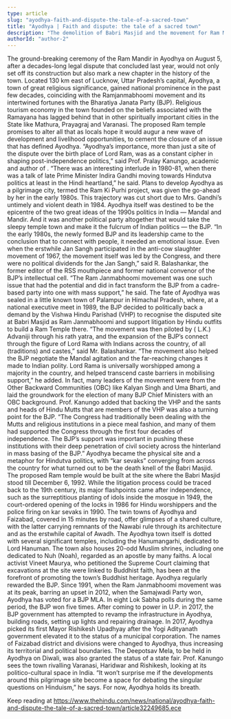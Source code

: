 ```yaml
---
type: article
slug: "ayodhya-faith-and-dispute-the-tale-of-a-sacred-town"
title: "Ayodhya | Faith and dispute: the tale of a sacred town"
description: "The demolition of Babri Masjid and the movement for Ram Mandir turned this sleepy temple town into the fulcrum of Indian politics"
authorId: "author-2"
---
```


The ground-breaking ceremony of the Ram Mandir in Ayodhya on August 5, after a decades-long legal dispute that concluded last year, would not only set off its construction but also mark a new chapter in the history of the town. Located 130 km east of Lucknow, Uttar Pradesh’s capital, Ayodhya, a town of great religious significance, gained national prominence in the past few decades, coinciding with the Ramjanmabhoomi movement and its intertwined fortunes with the Bharatiya Janata Party (BJP). 
Religious tourism economy in the town founded on the beliefs associated with the Ramayana has lagged behind that in other spiritually important cities in the State like Mathura, Prayagraj and Varanasi. The proposed Ram temple promises to alter all that as locals hope it would augur a new wave of development and livelihood opportunities, to cement the closure of an issue that has defined Ayodhya.
“Ayodhya’s importance, more than just a site of the dispute over the birth place of Lord Ram, was as a constant cipher in shaping post-independence politics,” said Prof. Pralay Kanungo, academic and author of 
. “There was an interesting interlude in 1980-81, when there was a talk of late Prime Minister Indira Gandhi moving towards Hindutva politics at least in the Hindi heartland,” he said. Plans to develop Ayodhya as a pilgrimage city, termed the Ram Ki Purhi project, was given the go-ahead by her in the early 1980s.
This trajectory was cut short due to Mrs. Gandhi’s untimely and violent death in 1984. Ayodhya itself was destined to be the epicentre of the two great ideas of the 1990s politics in India — Mandal and Mandir. And it was another political party altogether that would take the sleepy temple town and make it the fulcrum of Indian politics — the BJP. 
“In the early 1980s, the newly formed BJP and its leadership came to the conclusion that to connect with people, it needed an emotional issue. Even when the erstwhile Jan Sangh participated in the anti-cow slaughter movement of 1967, the movement itself was led by the Congress, and there were no political dividends for the Jan Sangh,” said R. Balashankar, the former editor of 
 the RSS mouthpiece
 and former national convenor of the BJP’s intellectual cell. 
“The Ram Janmabhoomi movement was one such issue that had the potential and did in fact transform the BJP from a cadre-based party into one with mass support,” he said. The fate of Ayodhya was sealed in a little known town of Palampur in Himachal Pradesh, where, at a national executive meet in 1989, the BJP decided to politically back a demand by the Vishwa Hindu Parishad (VHP) to recognise the disputed site at Babri Masjid as Ram Janmabhoomi and support litigation by Hindu outfits to build a Ram Temple there. 
“The movement was then piloted by ( L.K.) Advaniji through his rath yatra, and the expansion of the BJP’s connect through the figure of Lord Rama with Indians across the country, of all 
(traditions) and castes,” said Mr. Balashankar. “The movement also helped the BJP negotiate the Mandal agitation and the far-reaching changes it made to Indian polity. Lord Rama is universally worshipped among a majority in the country, and helped transcend caste barriers in mobilising support,” he added. In fact, many leaders of the movement were from the Other Backward Communities (OBC) like Kalyan Singh and Uma Bharti, and laid the groundwork for the election of many BJP Chief Ministers with an OBC background. 
Prof. Kanungo added that backing the VHP and the sants and heads of Hindu Mutts that are members of the VHP was also a turning point for the BJP. “The Congress had traditionally been dealing with the Mutts and religious institutions in a piece meal fashion, and many of them had supported the Congress through the first four decades of independence. The BJP’s support was important in pushing these institutions with their deep penetration of civil society across the hinterland in mass basing of the BJP.” 
Ayodhya became the physical site and a metaphor for Hindutva politics, with “kar sevaks” converging from across the country for what turned out to be the death knell of the Babri Masjid. 
The proposed Ram temple would be built at the site where the Babri Masjid stood till December 6, 1992. While the litigation process could be traced back to the 19th century, its major flashpoints came after independence, such as the surreptitious planting of idols inside the mosque in 1949, the court-ordered opening of the locks in 1986 for Hindu worshippers and the police firing on kar sevaks in 1990.
The twin towns of Ayodhya and Faizabad, covered in 15 minutes by road, offer glimpses of a shared culture, with the latter carrying remnants of the Nawabi rule through its architecture and as the erstwhile capital of Awadh. The Ayodhya town itself is dotted with several significant temples, including the Hanumangarhi, dedicated to Lord Hanuman. The town also houses 20-odd Muslim shrines, including one dedicated to Nuh (Noah), regarded as an apostle by many faiths. A local activist Vineet Maurya, who petitioned the Supreme Court claiming that excavations at the site were linked to Buddhist faith, has been at the forefront of promoting the town’s Buddhist heritage. 
Ayodhya regularly rewarded the BJP. Since 1991, when the Ram Janmabhoomi movement was at its peak, barring an upset in 2012, when the Samajwadi Party won, Ayodhya has voted for a BJP MLA. In eight Lok Sabha polls during the same period, the BJP won five times.
After coming to power in U.P. in 2017, the BJP government has attempted to revamp the infrastructure in Ayodhya, building roads, setting up lights and repairing drainage. In 2017, Ayodhya picked its first Mayor Rishikesh Upadhyay after the Yogi Adityanath government elevated it to the status of a municipal corporation. The names of Faizabad district and divisions were changed to Ayodhya, thus increasing its territorial and political boundaries. The Deepotsav Mela, to be held in Ayodhya on Diwali, was also granted the status of a state fair.
Prof. Kanungo sees the town rivalling Varanasi, Haridwar and Rishikesh, looking at its politico-cultural space in India. “It won’t surprise me if the developments around this pilgrimage site become a space for debating the singular questions on Hinduism,” he says. For now, Ayodhya holds its breath.

Keep reading at https://www.thehindu.com/news/national/ayodhya-faith-and-dispute-the-tale-of-a-sacred-town/article32249685.ece
